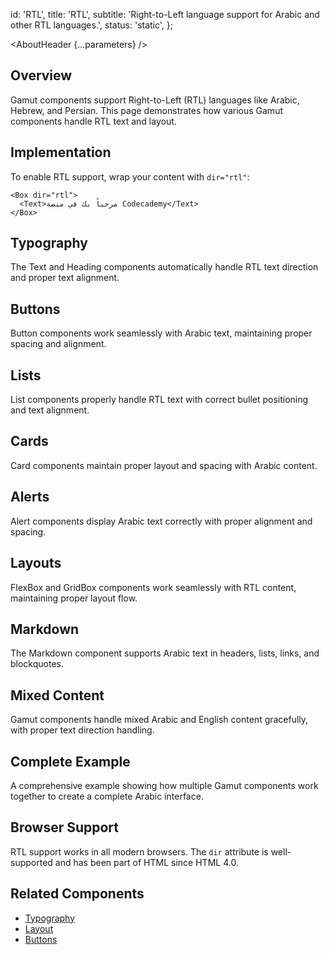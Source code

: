 


  id: 'RTL',
  title: 'RTL',
  subtitle:
    'Right-to-Left language support for Arabic and other RTL languages.',
  status: 'static',
};

<Meta of={RTLStories} />

<AboutHeader {...parameters} />

## Overview

Gamut components support Right-to-Left (RTL) languages like Arabic, Hebrew, and Persian. This page demonstrates how various Gamut components handle RTL text and layout.

## Implementation

To enable RTL support, wrap your content with `dir="rtl"`:

```tsx
<Box dir="rtl">
  <Text>مرحباً بك في منصة Codecademy</Text>
</Box>
```

## Typography

<Canvas of={RTLStories.Typography} />

The Text and Heading components automatically handle RTL text direction and proper text alignment.

## Buttons

<Canvas of={RTLStories.Buttons} />

Button components work seamlessly with Arabic text, maintaining proper spacing and alignment.

## Lists

<Canvas of={RTLStories.Lists} />

List components properly handle RTL text with correct bullet positioning and text alignment.

## Cards

<Canvas of={RTLStories.Cards} />

Card components maintain proper layout and spacing with Arabic content.

## Alerts

<Canvas of={RTLStories.Alerts} />

Alert components display Arabic text correctly with proper alignment and spacing.

## Layouts

<Canvas of={RTLStories.Layouts} />

FlexBox and GridBox components work seamlessly with RTL content, maintaining proper layout flow.

## Markdown

<Canvas of={RTLStories.MarkdownExample} />

The Markdown component supports Arabic text in headers, lists, links, and blockquotes.

## Mixed Content

<Canvas of={RTLStories.MixedContent} />

Gamut components handle mixed Arabic and English content gracefully, with proper text direction handling.

## Complete Example

<Canvas of={RTLStories.CompleteExample} />

A comprehensive example showing how multiple Gamut components work together to create a complete Arabic interface.

## Browser Support

RTL support works in all modern browsers. The `dir` attribute is well-supported and has been part of HTML since HTML 4.0.

## Related Components

- [Typography](/docs/foundations-typography--docs)
- [Layout](/docs/foundations-layout--docs)
- [Buttons](/docs/atoms-buttons-button--docs)
